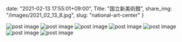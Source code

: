 date: "2021-02-13 17:55:01+09:00",
Title: "国立新美術館",
share_img: "/images/2021_02_13_8.jpg",
slug: "national-art-center"
}

<img src="/images/2021_02_13_7.jpg" alt="post image" />
<img src="/images/2021_02_13_8.jpg" alt="post image" />
<img src="/images/2021_02_13_9.jpg" alt="post image" />
<img src="/images/2021_02_13_10.jpg" alt="post image" />
<img src="/images/2021_02_13_11.jpg" alt="post image" />
<img src="/images/2021_02_13_12.jpg" alt="post image" />
<img src="/images/2021_02_13_13.jpg" alt="post image" />
